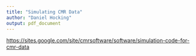 ```yaml
---
title: "Simulating CMR Data"
author: "Daniel Hocking"
output: pdf_document
---
```


[https://sites.google.com/site/cmrsoftware/software/simulation-code-for-cmr-data](https://sites.google.com/site/cmrsoftware/software/simulation-code-for-cmr-data)

